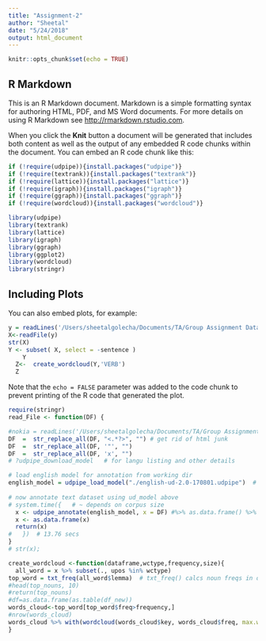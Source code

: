 ```yaml
---
title: "Assignment-2"
author: "Sheetal"
date: "5/24/2018"
output: html_document
---
```


```r
knitr::opts_chunk$set(echo = TRUE)
```

## R Markdown

This is an R Markdown document. Markdown is a simple formatting syntax for authoring HTML, PDF, and MS Word documents. For more details on using R Markdown see <http://rmarkdown.rstudio.com>.

When you click the **Knit** button a document will be generated that includes both content as well as the output of any embedded R code chunks within the document. You can embed an R code chunk like this:

```r
if (!require(udpipe)){install.packages("udpipe")}
if (!require(textrank)){install.packages("textrank")}
if (!require(lattice)){install.packages("lattice")}
if (!require(igraph)){install.packages("igraph")}
if (!require(ggraph)){install.packages("ggraph")}
if (!require(wordcloud)){install.packages("wordcloud")}

library(udpipe)
library(textrank)
library(lattice)
library(igraph)
library(ggraph)
library(ggplot2)
library(wordcloud)
library(stringr)
```

## Including Plots

You can also embed plots, for example:

```r
y = readLines('/Users/sheetalgolecha/Documents/TA/Group Assignment Data files-20180501/hp.txt')
X<-readFile(y)
str(X)
Y <- subset( X, select = -sentence )
    Y
  Z<-  create_wordcloud(Y,'VERB')
  Z
```

Note that the `echo = FALSE` parameter was added to the code chunk to prevent printing of the R code that generated the plot.
```r
require(stringr)
read_File <- function(DF) {

#nokia = readLines('/Users/sheetalgolecha/Documents/TA/Group Assignment Data files-20180501/hp.txt')
DF  =  str_replace_all(DF, "<.*?>", "") # get rid of html junk 
DF  =  str_replace_all(DF, '"', "") 
DF  =  str_replace_all(DF, 'x', "") 
# ?udpipe_download_model   # for langu listing and other details

# load english model for annotation from working dir
english_model = udpipe_load_model("./english-ud-2.0-170801.udpipe")  # file_model only needed
 
# now annotate text dataset using ud_model above
# system.time({   # ~ depends on corpus size
  x <- udpipe_annotate(english_model, x = DF) #%>% as.data.frame() %>% head()
  x <- as.data.frame(x)
  return(x)
#	})  # 13.76 secs
}
# str(x);  

```



```r
create_wordcloud <-function(dataframe,wctype,frequency,size){
  all_word = x %>% subset(., upos %in% wctype) 
top_word = txt_freq(all_word$lemma)  # txt_freq() calcs noun freqs in desc order
#head(top_nouns, 10)	
#return(top_nouns)
#df=as.data.frame(as.table(df_new))
words_cloud<-top_word[top_word$freq>frequency,]
#nrow(words_cloud)
words_cloud %>% with(wordcloud(words_cloud$key, words_cloud$freq, max.words = size))
}
```

